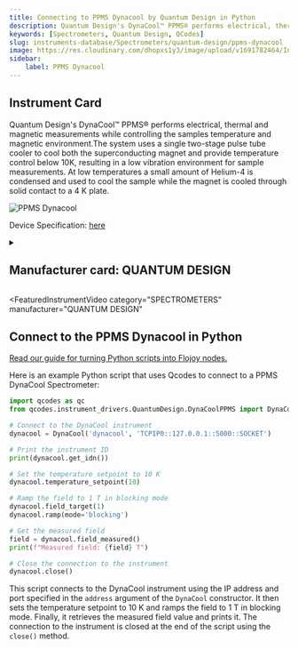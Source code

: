 ```yaml
---
title: Connecting to PPMS Dynacool by Quantum Design in Python
description: Quantum Design's DynaCool™ PPMS® performs electrical, thermal and magnetic measurements while controlling the samples temperature and magnetic environment.The system uses a single two-stage pulse tube cooler to cool both the superconducting magnet and provide temperature control below 10K, resulting in a low vibration environment for sample measurements. At low temperatures a small amount of Helium-4 is condensed and used to cool the sample while the magnet is cooled through solid contact to a 4 K plate.
keywords: [Spectrometers, Quantum Design, QCodes] 
slug: instruments-database/Spectrometers/quantum-design/ppms-dynacool 
image: https://res.cloudinary.com/dhopxs1y3/image/upload/v1691782464/Instruments/Spectrometers/PPMS-Dynacool/PPMS-Dynacool.png
sidebar:
    label: PPMS Dynacool 
---
```



## Instrument Card

Quantum Design's DynaCool™ PPMS® performs electrical, thermal and magnetic measurements while controlling the samples temperature and magnetic environment.The system uses a single two-stage pulse tube cooler to cool both the superconducting magnet and provide temperature control below 10K, resulting in a low vibration environment for sample measurements. At low temperatures a small amount of Helium-4 is condensed and used to cool the sample while the magnet is cooled through solid contact to a 4 K plate.

![PPMS Dynacool](https://res.cloudinary.com/dhopxs1y3/image/upload/v1691782464/Instruments/Spectrometers/PPMS-Dynacool/PPMS-Dynacool.png)

Device Specification: [here](https://www.qdusa.com/siteDocs/productBrochures/1307-010.pdf)

<details style={{ marginTop: "15px"}}>
<summary><h2 style={{display:'inline'}}>Manufacturer card: QUANTUM DESIGN</h2></summary>

![QUANTUM DESIGN](https://res.cloudinary.com/dhopxs1y3/image/upload/v1692126008/Instruments/Vendor%20Logos/QuantumDesign.png)

Quantum Design manufactures automated temperature and magnetic field testing platforms.

- Headquarters: San Diego, California
- Yearly Revenue (millions, USD): 41.5
- Vendor Website: [here](https://www.qdusa.com/)

</details>


<FeaturedInstrumentVideo
  category="SPECTROMETERS"
  manufacturer="QUANTUM DESIGN"
></FeaturedInstrumentVideo>

## Connect to the PPMS Dynacool in Python

[Read our guide for turning Python scripts into Flojoy nodes.](https://docs.flojoy.ai/contribution/blocks/custom-flojoy-block/)



<Tabs>
<TabItem value="Flojoy" label="Flojoy" className="flojoy-instrument-tabs">

<NodeCardCollection category="SPECTROMETERS" manufacturer="Quantum Design"></NodeCardCollection>

</TabItem>
<TabItem value="QCodes" label="QCodes">

Here is an example Python script that uses Qcodes to connect to a PPMS DynaCool Spectrometer:

```python
import qcodes as qc
from qcodes.instrument_drivers.QuantumDesign.DynaCoolPPMS import DynaCool

# Connect to the DynaCool instrument
dynacool = DynaCool('dynacool', 'TCPIP0::127.0.0.1::5000::SOCKET')

# Print the instrument ID
print(dynacool.get_idn())

# Set the temperature setpoint to 10 K
dynacool.temperature_setpoint(10)

# Ramp the field to 1 T in blocking mode
dynacool.field_target(1)
dynacool.ramp(mode='blocking')

# Get the measured field
field = dynacool.field_measured()
print(f"Measured field: {field} T")

# Close the connection to the instrument
dynacool.close()
```

This script connects to the DynaCool instrument using the IP address and port specified in the `address` argument of the `DynaCool` constructor. It then sets the temperature setpoint to 10 K and ramps the field to 1 T in blocking mode. Finally, it retrieves the measured field value and prints it. The connection to the instrument is closed at the end of the script using the `close()` method.

</TabItem>
</Tabs>